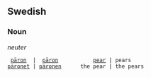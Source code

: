 ==Swedish==
===Noun===
''neuter''

  [[päron]]  |  [[päron]]           [[pear]] | pears
 [[päronet]] | [[päronen]]      the pear | the pears